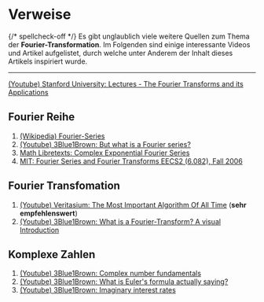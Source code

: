 # Verweise

{/* spellcheck-off */}
Es gibt unglaublich viele weitere Quellen zum Thema der **Fourier-Transformation**. Im Folgenden sind einige interessante Videos und Artikel aufgelistet, durch welche unter Anderem der Inhalt dieses Artikels inspiriert wurde.

---

[(Youtube) Stanford University: Lectures - The Fourier Transforms and its Applications](https://www.youtube.com/playlist?list=PLB24BC7956EE040CD)

## Fourier Reihe

1. [(Wikipedia) Fourier-Series](https://en.wikipedia.org/wiki/Fourier_series)
2. [(Youtube) 3Blue1Brown: But what is a Fourier series?](https://www.youtube.com/watch?v=r6sGWTCMz2k)
3. [Math Libretexts: Complex Exponential Fourier Series](<https://math.libretexts.org/Bookshelves/Differential_Equations/Introduction_to_Partial_Differential_Equations_(Herman)/09%3A_Transform_Techniques_in_Physics/9.02%3A_Complex_Exponential_Fourier_Series>)
4. [MIT: Fourier Series and Fourier Transforms EECS2 (6.082), Fall 2006](https://web.mit.edu/6.02/www/f2006/handouts/Fourier.pdf)

## Fourier Transfomation

1. [(Youtube) Veritasium: The Most Important Algorithm Of All Time](https://www.youtube.com/watch?v=nmgFG7PUHfo) (**sehr empfehlenswert**)
2. [(Youtube) 3Blue1Brown: What is a Fourier-Transform? A visual Introduction](https://www.youtube.com/watch?v=spUNpyF58BY)


## Komplexe Zahlen

1. [(Youtube) 3Blue1Brown: Complex number fundamentals](https://www.youtube.com/watch?v=5PcpBw5Hbwo)
2. [(Youtube) 3Blue1Brown: What is Euler's formula actually saying?](https://www.youtube.com/watch?v=ZxYOEwM6Wbk)
3. [(Youtube) 3Blue1Brown: Imaginary interest rates](https://www.youtube.com/watch?v=IAEASE5GjdI)
